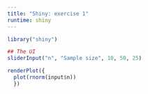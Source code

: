 ```yaml
---
title: "Shiny: exercise 1"
runtime: shiny
---
```


```r
library("shiny")
```


```r
## The UI
sliderInput("n", "Sample size", 10, 50, 25)
```

```r
renderPlot({
  plot(rnorm(input$n))
  })
```




